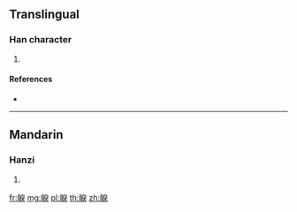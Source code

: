 {{character info/new}}
==Translingual==

===Han character===
{{Han char|rn=109|rad=目|as=08|sn=13|four=63034|canj=BUHSK,BUISK}}

# {{defn|Han|sort=目08}}

====References====
* {{Han ref|kx=0810.100|dkj=23435|dj=1225.080|hdz=42499.130|uh=7759|ud=30553|bh=DEE1|bd=57057}}

----

==Mandarin==

===Hanzi===
{{cmn-hanzi|pin=[[liè]] ([[lie4]])|wg=lieh<sup>4</sup>}}

# {{defn|lang=cmn|sort=目08}}

[[fr:睙]]
[[mg:睙]]
[[pl:睙]]
[[th:睙]]
[[zh:睙]]